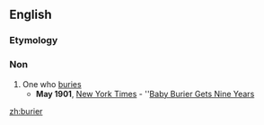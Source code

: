 ==English==

===Etymology===
{{suffix|bury|er}}

===Non===
{{rfc-header|Non}}
{{en-noun}}

# One who [[bury|buries]]
#* '''May 1901''', [[w:New York Times|New York Times]] - ''[http://query.nytimes.com/gst/abstract.html?res=9B03E2DB103DEE32A25751C2A9639C946097D6CF Baby Burier Gets Nine Years]

[[zh:burier]]